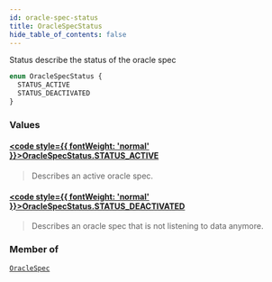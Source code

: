```yaml
---
id: oracle-spec-status
title: OracleSpecStatus
hide_table_of_contents: false
---
```








Status describe the status of the oracle spec

```graphql
enum OracleSpecStatus {
  STATUS_ACTIVE
  STATUS_DEACTIVATED
}
```


### Values

#### [<code style={{ fontWeight: 'normal' }}>OracleSpecStatus.<b>STATUS_ACTIVE</b></code>](#) 
> Describes an active oracle spec.
> 

#### [<code style={{ fontWeight: 'normal' }}>OracleSpecStatus.<b>STATUS_DEACTIVATED</b></code>](#) 
> Describes an oracle spec that is not listening to data
anymore.
> 



### Member of

[`OracleSpec`](/testnet/api/graphql/objects/oracle-spec)  <Badge class="secondary" text="object"/>



